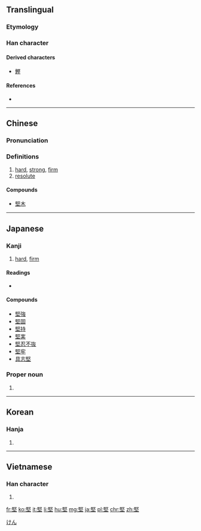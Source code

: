 {{also|坚}}
==Translingual==

===Etymology===
{{Han compound|臤|土|ls=psc|c1=p|c2=s}}

===Han character===
{{Han char|rn=32|rad=土|as=09|sn=12|four=77104|canj=SEG|ids=⿱臤土}}

====Derived characters====
* [[鰹]]

====References====
* {{Han ref|kx=0232.030|dkj=05210|dj=0469.050|hdz=10451.040|uh=5805|ud=22533|bh=B0ED|bd=45293}}

----

==Chinese==
{{zh-forms|s=坚}}

===Pronunciation===
{{zh-pron
|m=jiān
|c=gin1
|h=pfs=kiên
|mn=kian
|mc=y
|oc=y
|ma=
|cat=a
}}

===Definitions===
{{zh-hanzi}}

# [[hard]], [[strong]], [[firm]]
# [[resolute]]

====Compounds====
* [[堅木]]

----

==Japanese==

===Kanji===
{{ja-kanji|grade=c|rs=土09}}

# [[hard]], [[firm]]

====Readings====
* {{ja-readings|on=[[けん]] (ken)|kun=[[かたい]] (katai), [[かたく]] (kataku)}}

====Compounds====
* [[堅強]]
* [[堅固]]
* [[堅持]]
* [[堅実]]
* [[堅忍不抜]]
* [[堅牢]]
* [[具志堅]]

===Proper noun===
{{ja-pos|k|proper|hira=けん|rom=Ken}}

# {{given name|male|lang=ja}}

[[Category:Japanese male given names|けん]]

----

==Korean==

===Hanja===
{{ko-hanja|hangeul=견|rv=gyeon|mr=kyŏn}}

# {{defn|lang=ko|sort=土09}}

----

==Vietnamese==

===Han character===
{{vi-hantu|[[kiên]], [[keng]], [[kiêng]], [[gắn]], [[ghiền]]|rs=土09}}

# {{defn|lang=vi|sort=土09}}

[[fr:堅]]
[[ko:堅]]
[[it:堅]]
[[li:堅]]
[[hu:堅]]
[[mg:堅]]
[[ja:堅]]
[[pl:堅]]
[[chr:堅]]
[[zh:堅]]